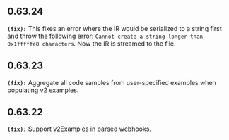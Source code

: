 ## 0.63.24
**`(fix):`** This fixes an error where the IR would be serialized to a string first and throw the following error: `Cannot create a string longer than 0x1fffffe8 characters`.
Now the IR is streamed to the file.


## 0.63.23
**`(fix):`** Aggregate all code samples from user-specified examples when populating v2 examples.


## 0.63.22
**`(fix):`** Support v2Examples in parsed webhooks.


